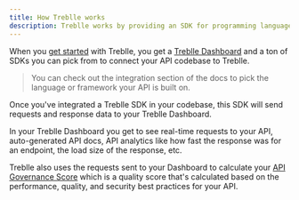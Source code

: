 ```yaml
---
title: How Treblle works
description: Treblle works by providing an SDK for programming languages and frameworks that you can add as a middleware so for each requests to your API, Treblle collects information and send to your Treblle dashboard.
---
```


When you <a href="https://app.treblle.com/register" target="_blank">get started</a> with Treblle, you get a [Treblle Dashboard](/treblle/dashboard/) and a ton of SDKs you can pick from to connect your API codebase to Treblle.

> You can check out the integration section of the docs to pick the language or framework your API is built on.

Once you've integrated a Treblle SDK in your codebase, this SDK will send requests and response data to your Treblle Dashboard.

In your Treblle Dashboard you get to see real-time requests to your API, auto-generated API docs, API analytics like how fast the response was for an endpoint, the load size of the response, etc.

Treblle also uses the requests sent to your Dashboard to calculate your [API Governance Score](/treblle/api-governance/) which is a quality score that's calculated based on the performance, quality, and security best practices for your API.
